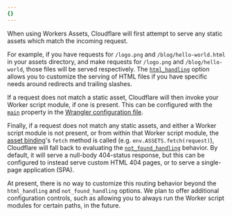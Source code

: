 ```yaml
---
{}
---
```


When using Workers Assets, Cloudflare will first attempt to serve any static assets which match the incoming request.

For example, if you have requests for `/logo.png` and `/blog/hello-world.html` in your assets directory, and make requests for `/logo.png` and `/blog/hello-world`, those files will be served respectively. The [`html_handling`](/workers/static-assets/routing/#html_handling) option allows you to customize the serving of HTML files if you have specific needs around redirects and trailing slashes.

If a request does not match a static asset, Cloudflare will then invoke your Worker script module, if one is present. This can be configured with the [`main`](/workers/wrangler/configuration/#inheritable-keys) property in the [Wrangler configuration file](/workers/wrangler/configuration/).

Finally, if a request does not match any static assets, and either a Worker script module is not present, or from within that Worker script module, the [asset binding](/workers/static-assets/binding/)'s `fetch` method is called (e.g. `env.ASSETS.fetch(request)`), Cloudflare will fall back to evaluating the [`not_found_handling`](/workers/static-assets/routing/#not_found_handling) behavior. By default, it will serve a null-body 404-status response, but this can be configured to instead serve custom HTML 404 pages, or to serve a single-page application (SPA).

At present, there is no way to customize this routing behavior beyond the `html_handling` and `not_found_handling` options. We plan to offer additional configuration controls, such as allowing you to always run the Worker script modules for certain paths, in the future.
